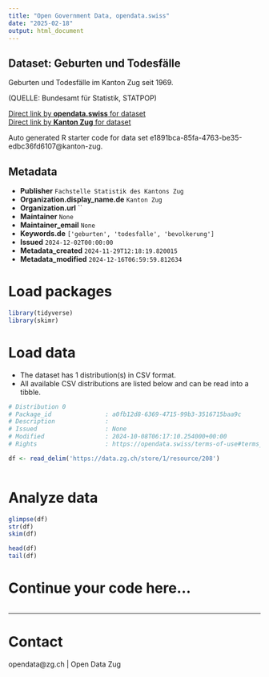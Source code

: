 ```yaml
---
title: "Open Government Data, opendata.swiss"
date: "2025-02-18"
output: html_document
---
```


## Dataset: Geburten und Todesfälle

Geburten und Todesfälle im Kanton Zug seit 1969.

(QUELLE: Bundesamt für Statistik, STATPOP)

[Direct link by **opendata.swiss** for dataset](https://opendata.swiss/de/dataset/geburten-und-todesfalle)<br>
[Direct link by **Kanton Zug** for dataset](https://www.zg.ch/behoerden/gesundheitsdirektion/statistikfachstelle/themen/01bevoelkerungszahlen/geburten-und-todesfaelle)

Auto generated R starter code for data set e1891bca-85fa-4763-be35-edbc36fd6107@kanton-zug.

## Metadata

- **Publisher** `Fachstelle Statistik des Kantons Zug`
- **Organization.display_name.de** `Kanton Zug`
- **Organization.url** ``
- **Maintainer** `None`
- **Maintainer_email** `None`
- **Keywords.de** `['geburten', 'todesfalle', 'bevolkerung']`
- **Issued** `2024-12-02T00:00:00`
- **Metadata_created** `2024-11-29T12:18:19.820015`
- **Metadata_modified** `2024-12-16T06:59:59.812634`


# Load packages

```r

library(tidyverse)
library(skimr)

```

# Load data

-   The dataset has 1 distribution(s) in CSV format.
-   All available CSV distributions are listed below and can be read into a tibble.

```r

# Distribution 0
# Package_id               : a0fb12d8-6369-4715-99b3-3516715baa9c
# Description              : 
# Issued                   : None
# Modified                 : 2024-10-08T06:17:10.254000+00:00
# Rights                   : https://opendata.swiss/terms-of-use#terms_open

df <- read_delim('https://data.zg.ch/store/1/resource/208')



```

# Analyze data

```r

glimpse(df)
str(df)
skim(df)

head(df)
tail(df)

```

# Continue your code here...

```r

```

------------------------------------------------------------------------

# Contact

opendata@zg.ch | Open Data Zug
